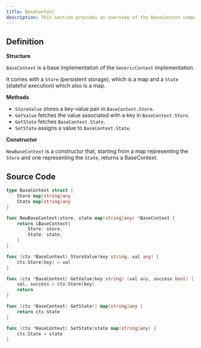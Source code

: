 ```yaml
---
title: BaseContext
description: This section provides an overview of the BaseContext component
---
```


## Definition

**Structure**

`BaseContext` is a base implementation of the `GenericContext` implementation.

It comes with a `Store` (persistent storage), which is a map and a `State` (stateful execution) which also is a map.

**Methods**

- `StoreValue` stores a key-value pair in `BaseContext.Store`.
- `GetValue` fetches the value associated with a key in `BaseContext.Store`.
- `GetState` fetches `BaseContext.State`.
- `SetState` assigns a value to `BaseContext.State`.

**Constructor**

`NewBaseContext` is a constructor that, starting from a map representing the `Store` and one representing the `State`, returns a BaseContext.

## Source Code

```go
type BaseContext struct {
	Store map[string]any
	State map[string]any
}

func NewBaseContext(store, state map[string]any) *BaseContext {
	return &BaseContext{
		Store: store,
		State: state,
	}
}

func (ctx *BaseContext) StoreValue(key string, val any) {
	ctx.Store[key] = val
}

func (ctx *BaseContext) GetValue(key string) (val any, success bool) {
	val, success = ctx.Store[key]
	return
}

func (ctx *BaseContext) GetState() map[string]any {
	return ctx.State
}

func (ctx *BaseContext) SetState(state map[string]any) {
	ctx.State = state
}
```
